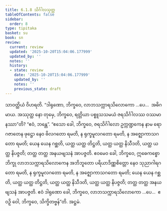 ```yaml
---
title: 6.1.8 သိင်္ဂါလသုတ္တ
tableOfContents: false
sidebar:
  order: 8
type: tipitaka
basket: su
book: sn
review:
  current: review
  updated: '2025-10-20T15:04:06.177999'
  updated_by: ''
  notes: ''
  history:
  - state: review
    date: '2025-10-20T15:04:06.177999'
    updated_by: ''
    notes: ''
    previous_state: draft
---
```



<DynamicBreadcrumb />


<ReviewStatus review={frontmatter.review} showDetails={true} />

<HypothesisAnnotation frontmatter={frontmatter} />

<Division number="164" book="sn" e="ch" v="18" p="304">

<Paragraph number="1039" book="sn">
သာဝတ္ထိယံ ဝိဟရတိ. “ဒါရုဏော, ဘိက္ခဝေ, လာဘသက္ကာရသိလောကော …ပေ…  အဓိဂမာယ. အဿုတ္ထ နော တုမှေ, ဘိက္ခဝေ, ရတ္တိယာ ပစ္စူသသမယံ ဇရသိင်္ဂါလဿ ဝဿမာနဿာ”တိ? “ဧဝံ, ဘန္တေ”. “ဧသော ခေါ, ဘိက္ခဝေ, ဇရသိင်္ဂါလော ဥက္ကဏ္ဍကေန နာမ ရောဂဇာတေန ဖုဋ္ဌော နေဝ ဗိလဂတော ရမတိ, န ရုက္ခမူလဂတော ရမတိ, န အဇ္ဈောကာသဂတော ရမတိ; ယေန ယေန ဂစ္ဆတိ, ယတ္ထ ယတ္ထ တိဋ္ဌတိ, ယတ္ထ ယတ္ထ နိသီဒတိ, ယတ္ထ ယတ္ထ နိပဇ္ဇတိ; တတ္ထ တတ္ထ အနယဗျသနံ အာပဇ္ဇတိ. ဧဝမေဝ ခေါ, ဘိက္ခဝေ, ဣဓေကစ္စော ဘိက္ခု လာဘသက္ကာရသိလောကေန အဘိဘူတော ပရိယာဒိဏ္ဏစိတ္တော နေဝ သုညာဂါရဂတော ရမတိ, န ရုက္ခမူလဂတော ရမတိ, န အဇ္ဈောကာသဂတော ရမတိ; ယေန ယေန ဂစ္ဆတိ, ယတ္ထ ယတ္ထ တိဋ္ဌတိ, ယတ္ထ ယတ္ထ နိသီဒတိ, ယတ္ထ ယတ္ထ နိပဇ္ဇတိ; တတ္ထ တတ္ထ အနယဗျသနံ အာပဇ္ဇတိ. ဧဝံ ဒါရုဏော ခေါ, ဘိက္ခဝေ, လာဘသက္ကာရသိလောကော …ပေ…  ဧဝဉှိ ဝေါ, ဘိက္ခဝေ, သိက္ခိတဗ္ဗန်”တိ.

</Paragraph>
</Division>

<Paragraph number="1040" type="center" book="sn">
အဋ္ဌမံ.
</Paragraph>